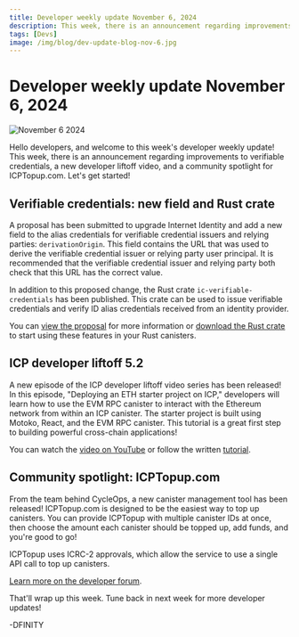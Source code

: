```yaml
---
title: Developer weekly update November 6, 2024
description: This week, there is an announcement regarding improvements to verifiable credentials, a new developer liftoff video, and a community spotlight for ICPTopup.com.
tags: [Devs]
image: /img/blog/dev-update-blog-nov-6.jpg
---
```


# Developer weekly update November 6, 2024

![November 6 2024](../../static/img/blog/dev-update-blog-nov-6.jpg)

Hello developers, and welcome to this week's developer weekly update! This week, there is an announcement regarding improvements to verifiable credentials, a new developer liftoff video, and a community spotlight for ICPTopup.com. Let's get started!

## Verifiable credentials: new field and Rust crate

A proposal has been submitted to upgrade Internet Identity and add a new field to the alias credentials for verifiable credential issuers and relying parties: `derivationOrigin`. This field contains the URL that was used to derive the verifiable credential issuer or relying party user principal. It is recommended that the verifiable credential issuer and relying party both check that this URL has the correct value.

In addition to this proposed change, the Rust crate `ic-verifiable-credentials` has been published. This crate can be used to issue verifiable credentials and verify ID alias credentials received from an identity provider.

You can [view the proposal](https://nns.ic0.app/proposal/?u=qoctq-giaaa-aaaaa-aaaea-cai&proposal=133801) for more information or [download the Rust crate](https://crates.io/crates/ic-verifiable-credentials) to start using these features in your Rust canisters.

## ICP developer liftoff 5.2

A new episode of the ICP developer liftoff video series has been released! In this episode, "Deploying an ETH starter project on ICP," developers will learn how to use the EVM RPC canister to interact with the Ethereum network from within an ICP canister. The starter project is built using Motoko, React, and the EVM RPC canister. This tutorial is a great first step to building powerful cross-chain applications!

You can watch the [video on YouTube](https://www.youtube.com/watch?v=3XHbK5yn_8s) or follow the written [tutorial](/docs/current/tutorials/developer-liftoff/level-5/5.2-ICP-ETH-tutorial).

## Community spotlight: ICPTopup.com

From the team behind CycleOps, a new canister management tool has been released! ICPTopup.com is designed to be the easiest way to top up canisters. You can provide ICPTopup with multiple canister IDs at once, then choose the amount each canister should be topped up, add funds, and you're good to go!

ICPTopup uses ICRC-2 approvals, which allow the service to use a single API call to top up canisters.

[Learn more on the developer forum](https://forum.dfinity.org/t/icptopup-com-the-easiest-way-to-top-up-canisters-with-cycles/36434).

That'll wrap up this week. Tune back in next week for more developer updates!

-DFINITY